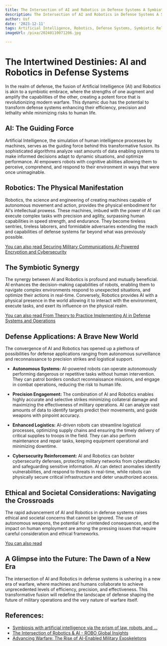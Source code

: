 ```yaml
---
title: The Intersection of AI and Robotics in Defense Systems A Symbiotic Relationship
description: The Intersection of AI and Robotics in Defense Systems A Symbiotic Relationship
author: Usf
date: '2023-12-11'
tags: Artificial Intelligence, Robotics, Defense Systems, Symbiotic Relationship
imageUrl: /pixa/20240110071206.jpg

---
```

# The Intertwined Destinies: AI and  Robotics in Defense Systems

In the realm of defense, the fusion of Artificial Intelligence (AI) and Robotics is akin to a symbiotic embrace, where the strengths of one augment and amplify  the  capabilities  of the other,  creating a potent force that  is revolutionizing modern warfare. This dynamic duo has the potential to transform defense systems enhancing their efficiency, precision and lethality while minimizing risks to  human life.

## AI: The Guiding Force

Artificial Intelligence, the simulation of human  intelligence processes by machines, serves as the guiding force behind this transformative  fusion. Its sophisticated algorithms analyze vast amounts of data  enabling systems to make informed decisions adapt to dynamic situations, and optimize  performance. AI empowers  robots with cognitive abilities allowing them to perceive, comprehend, and respond to their environment in  ways that  were once unimaginable.

## Robotics: The Physical Manifestation

Robotics, the science and  engineering of  creating machines capable of autonomous movement and action, provides  the physical embodiment  for AI's  intellectual prowess. These machines, imbued with  the power of AI can  execute complex tasks with precision and agility,  surpassing human capabilities in speed strength, and endurance. They  become tireless sentries, tireless laborers, and formidable adversaries extending the reach and capabilities of defense systems far beyond what was previously possible.

[You can also read Securing Military Communications AI-Powered Encryption and Cybersecurity](Securing%20Military%20Communications%20AI-Powered%20Encryption%20and%20Cybersecurity)


## The  Symbiotic Synergy

The synergy between AI  and Robotics is profound and mutually beneficial. AI  enhances  the decision-making capabilities of robots, enabling them to navigate complex environments respond to unexpected situations, and optimize  their actions in real-time. Conversely, Robotics provides AI with a physical presence in the world allowing it  to interact with the environment, execute tasks, and exert its influence on the  physical realm.

[You can also read From Theory to Practice Implementing AI in Defense Systems and Operations](From%20Theory%20to%20Practice%20Implementing%20AI%20in%20Defense%20Systems%20and%20Operations)


## Defense  Applications: A Brave New World

The convergence  of AI and Robotics has  opened up a plethora of possibilities for defense applications ranging from autonomous  surveillance and reconnaissance to precision strikes and  logistical support.

* **Autonomous Systems:** AI-powered  robots can operate  autonomously performing dangerous or repetitive tasks without human intervention. They can patrol borders conduct reconnaissance missions,  and engage in combat  operations, reducing the risk to human life.

* **Precision Engagement:** The combination of  AI and Robotics enables highly accurate and selective strikes minimizing collateral damage and maximizing the effectiveness of military operations. AI can analyze vast amounts of data  to identify targets predict their movements, and guide weapons with pinpoint accuracy.

*  **Enhanced Logistics:** AI-driven robots can streamline logistical processes, optimizing supply chains and ensuring the timely delivery of critical supplies to troops in the  field. They can also perform  maintenance and  repair tasks, keeping equipment operational and minimizing downtime.

* **Cybersecurity Reinforcement:** AI and Robotics can bolster cybersecurity defenses, protecting military networks from cyberattacks and safeguarding sensitive information.  AI can detect anomalies identify vulnerabilities, and respond to threats in real-time, while robots  can  physically  secure critical infrastructure and deter unauthorized access.

## Ethical and Societal Considerations:  Navigating the Crossroads

The rapid advancement of AI and Robotics in defense systems raises ethical and societal concerns that cannot  be  ignored. The use  of autonomous weapons, the potential for unintended consequences, and the impact on human employment are among the pressing issues that require  careful consideration and ethical  frameworks.

[You can also read ]()


## A Glimpse  into the Future: The Dawn of a New Era

The intersection of AI and Robotics in defense systems  is ushering in a new era of warfare, where machines and humans collaborate  to achieve unprecedented levels  of efficiency, precision, and effectiveness. This transformative fusion will redefine the landscape of defense shaping the future of  military operations and the very nature of warfare itself.

## References:
- [Symbiosis with artificial intelligence via the prism of law, robots, and ...](https://link.springer.com/article/10.1007/s10506-021-09289-1)
- [The Intersection of Robotics & AI - ROBO Global Insights](https://insights.roboglobal.com/the-intersection-of-robotics-and-ai-a-fireside-chat-with-strategic-advisor-wyatt-newman-phd)
- [Advancing Warfare: The Rise of AI-Enabled Military Exoskeletons](https://medium.com/@multiplatform.ai/advancing-warfare-the-rise-of-ai-enabled-military-exoskeletons-11c2f47e37b6)
